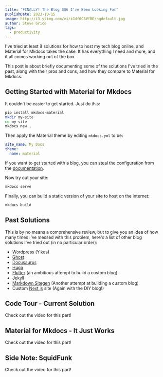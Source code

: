```yaml
---
title: "FINALLY! The Blog SSG I've Been Looking For"
publishDate: 2023-10-15
image: http://i3.ytimg.com/vi/iGdf6C3VfBE/hqdefault.jpg
author: Steve Grice
tags:
  - productivity
---
```


I've tried at least 8 solutions for how to host my tech blog online, and Material for Mkdocs takes the cake. It has everything I need and more, and it all comes working out of the box.

This post is about briefly documenting some of the solutions I've tried in the past, along with their pros and cons, and how they compare to Material for Mkdocs.


<BlogYoutubeVideo videoId="iGdf6C3VfBE" />

## Getting Started with Material for Mkdocs

It couldn't be easier to get started. Just do this:

```bash
pip install mkdocs-material
mkdir my-site
cd my-site
mkdocs new .
```

Then apply the Material theme by editing `mkdocs.yml` to be:

```yaml
site_name: My Docs
theme:
  name: material
```

If you want to get started with a blog, you can steal the configuration from the [documentation](https://squidfunk.github.io/mkdocs-material/blog/2022/09/12/blog-support-just-landed/#configuration).

Now try out your site:

```bash
mkdocs serve
```

Finally, you can build a static version of your site to host on the internet:

```bash
mkdocs build
```

## Past Solutions

This is by no means a comprehensive review, but to give you an idea of how many times I've messed with this problem, here's a list of other blog solutions I've tried out (in no particular order):

- [Wordpress](https://wordpress.org/about/) (Yikes)
- [Ghost](https://ghost.org/docs/)
- [Docusaurus](https://docusaurus.io/)
- [Hugo](https://gohugo.io/)
- [Flutter](https://flutter.dev/) (an ambitious attempt to build a custom blog)
- [Jekyll](https://jekyllrb.com/)
- [Markdown Sitegen](/category/markdown-sitegen) (Another attempt at building a custom blog)
- Custom [Next.js](https://nextjs.org/) site (Again with the DIY blog!)

## Code Tour - Current Solution

Check out the video for this part!

## Material for Mkdocs - It Just Works

Check out the video for this part!

## Side Note: SquidFunk

Check out the video for this part!
